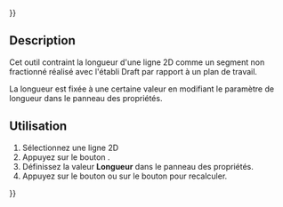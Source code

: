 {{UnfinishedDocu{{#translation:}}}}
<languages/>

{{Docnav/fr
|[[Assembly3_ConstraintSketchPlane/fr|Contrainte esquisse plan]]
|[[Assembly3_ConstraintEqualLength/fr|Contrainte égalité longueur]]
|[[Assembly3_Workbench/fr|Assembly3]]
|IconL=Assembly_ConstraintSketchPlane.svg
|IconR=Assembly_ConstraintEqualLength.svg
|IconC=Assembly3_workbench_icon.svg
}}

{{GuiCommand/fr
|Name=Assembly3 ConstraintLineLength
|Name/fr=Assembly3 Contrainte longueur ligne
|Icon=Assembly_ConstraintLineLength.svg
|Workbenches=[[Assembly3_Workbench/fr|Assembly3]]
}}

== Description ==

Cet outil contraint la longueur d'une ligne 2D comme un segment non fractionné réalisé avec l'établi Draft par rapport à un plan de travail.

La longueur est fixée à une certaine valeur en modifiant le paramètre de longueur dans le panneau des propriétés. 

<span id="Usage"></span>
== Utilisation == 

# Sélectionnez une ligne 2D
# Appuyez sur le bouton {{Button|[[Image:Assembly_ConstraintLineLength.svg|16px]] [[Assembly3_ConstraintLineLength/fr|Line length]]}}.
# Définissez la valeur '''Longueur''' dans le panneau des propriétés.
# Appuyez sur le bouton {{Button|[[Image:Assembly3_workbench_icon.svg|16px]] [[Assembly3_ResolveConstraints/fr|Solve constraints]]}} ou sur le bouton {{Button|[[Image:Assembly_QuickSolve.svg|16px]] [[Assembly3_QuickSolve/fr|Quick solve]]}} pour recalculer.

   
{{Docnav/fr
|[[Assembly3_ConstraintSketchPlane/fr|Contrainte esquisse plan]]
|[[Assembly3_ConstraintEqualLength/fr|Contrainte égalité longueur]]
|[[Assembly3_Workbench/fr|Assembly3]]
|IconL=Assembly_ConstraintSketchPlane.svg
|IconR=Assembly_ConstraintEqualLength.svg
|IconC=Assembly3_workbench_icon.svg
}}
{{Userdocnavi{{#translation:}}}}